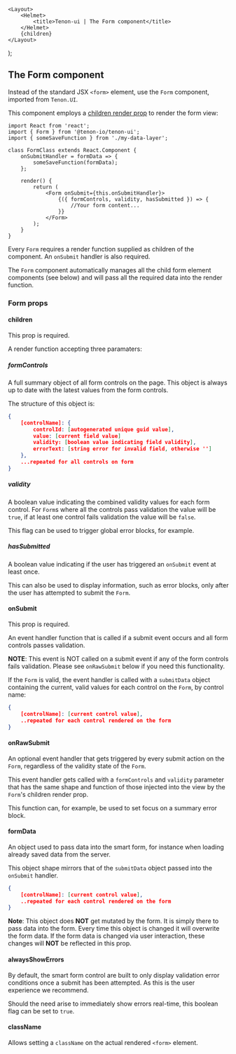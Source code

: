 

    <Layout>
        <Helmet>
            <title>Tenon-ui | The Form component</title>
        </Helmet>
        {children}
    </Layout>
);

## The Form component

Instead of the standard JSX `<form>` element, use the `Form` component, imported from `Tenon.UI`.

This component employs a [children render prop](https://reactjs.org/docs/render-props.html#using-props-other-than-render)
to render the form view:

```
import React from 'react';
import { Form } from '@tenon-io/tenon-ui';
import { someSaveFunction } from './my-data-layer';

class FormClass extends React.Component {
    onSubmitHandler = formData => {
        someSaveFunction(formData);
    };

    render() {
        return (
            <Form onSubmit={this.onSubmitHandler}>
                {({ formControls, validity, hasSubmitted }) => {
                    //Your form content...
                }}
            </Form>
        );
    }
}
```

Every `Form` requires a render function supplied as children of the component. An `onSubmit`
handler is also required.

The `Form` component automatically manages all the child form element components (see below)
and will pass all the required data into the render function.

### Form props

#### children

This prop is required.

A render function accepting three paramaters:

##### formControls

A full summary object of all form controls on the page. This object is always up to date
with the latest values from the form controls.

The structure of this object is:

```json
{
    [controlName]: {
        controlId: [autogenerated unique guid value],
        value: [current field value]
        validity: [boolean value indicating field validity],
        errorText: [string error for invalid field, otherwise '']
    },
    ...repeated for all controls on form
}

```

##### validity

A boolean value indicating the combined validity values for each form control. For `Form`s where
all the controls pass validation the value will be `true`, if at least one control fails
validation the value will be `false`.

This flag can be used to trigger global error blocks, for example.

##### hasSubmitted

A boolean value indicating if the user has triggered an `onSubmit` event at least once.

This can also be used to display information, such as error blocks, only after the user
has attempted to submit the `Form`.

#### onSubmit

This prop is required.

An event handler function that is called if a submit event occurs and all form controls
passes validation.

**NOTE**: This event is NOT called on a submit event if any of the form controls fails
validation. Please see `onRawSubmit` below if you need this functionality.

If the `Form` is valid, the event handler is called with a `submitData` object containing
the current, valid values for each control on the `Form`, by control name:

```json
{
    [controlName]: [current control value],
    ..repeated for each control rendered on the form
}
```

#### onRawSubmit

An optional event handler that gets triggered by every submit action on the `Form`, regardless
of the validity state of the `Form`.

This event handler gets called with a `formControls` and `validity` parameter that has the same
shape and function of those injected into the view by the `Form`'s children render prop.

This function can, for example, be used to set focus on a summary error block.

#### formData

An object used to pass data into the smart form, for instance when loading already saved data from
the server.

This object shape mirrors that of the `submitData` object passed into the `onSubmit` handler.

```json
{
    [controlName]: [current control value],
    ..repeated for each control rendered on the form
}
```

**Note**: This object does **NOT** get mutated by the form. It is simply there to pass data into
the form. Every time this object is changed it will overwrite the form data. If the form data
is changed via user interaction, these changes will **NOT** be reflected in this prop.

#### alwaysShowErrors

By default, the smart form control are built to only display validation error conditions once
a submit has been attempted. As this is the user experience we recommend.

Should the need arise to immediately show errors real-time, this boolean flag can be set to
`true`.

#### className

Allows setting a `className` on the actual rendered `<form>` element.
